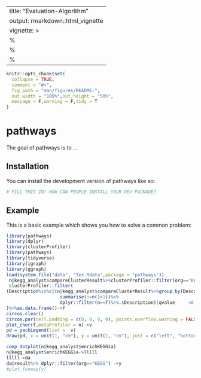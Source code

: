 <!--
 * @Author: wxm-web 2402715813@qq.com
 * @Date: 2022-02-10 14:45:03
 * @LastEditors: wxm-web 2402715813@qq.com
 * @LastEditTime: 2022-05-22 19:52:49
 * @FilePath: \pathways\vignettes\Evaluation-Algorithm.Rmd
-->
---
title: "Evaluation-Algorithm"
output: rmarkdown::html_vignette
vignette: >
  %\VignetteIndexEntry{Evaluation-Algorithm}
  %\VignetteEngine{knitr::rmarkdown}
  %\VignetteEncoding{UTF-8}
---

<!-- README.md is generated from README.Rmd. Please edit that file -->

```r
knitr::opts_chunk$set(
  collapse = TRUE,
  comment = "#>",
  fig.path = "man/figures/README-",
  out.width = "100%",out.height = "50%",
  message = F,warning = F,tidy = T
)
```

# pathways

<!-- badges: start -->
<!-- badges: end -->

The goal of pathways is to ...

## Installation

You can install the development version of pathways like so:

``` r
# FILL THIS IN! HOW CAN PEOPLE INSTALL YOUR DEV PACKAGE?
```

## Example

This is a basic example which shows you how to solve a common problem:


```r
library(pathways)
library(dplyr)
library(clusterProfiler)
library(pathways)
library(tidyverse)
library(igraph)
library(ggraph)
load(system.file("data", "Tes.Rdata",package = "pathways"))
 n@kegg_analyst$compareClusterResult%>%clusterProfiler::filter(org=="KEGG")%>%
 clusterProfiler::filter(
(Description%in%c((n@kegg_analyst$compareClusterResult%>%group_by(Description)%>%
                    summarise(n=n()>1))%>%
                    dplyr::filter(n==T)%>%.$Description)|qvalue     <0.05)
)%>%as.data.frame()->f
circos.clear()
circos.par(cell.padding = c(0, 0, 0, 0), points.overflow.warning = FALSE,start.degree=90)
plot_chor(f,metaProfiler = n)->v
pd = packLegend(list =  v)
draw(pd, x = unit(1, "cm"), y = unit(1, "cm"), just = c("left", "bottom"))

```

```r
comp_dotplot(n@kegg_analyst$enrichKEGG$a)
n@kegg_analyst$enrichKEGG$a->lllll
lllll->da
da@result%>% dplyr::filter(org=="KEGG") ->y
#plot_funmap(y)
```